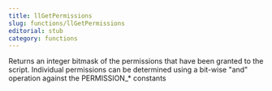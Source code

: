 ```yaml
---
title: llGetPermissions
slug: functions/llGetPermissions
editorial: stub
category: functions
---
```


<LSLFunction
	name="llGetPermissions"
	returnType="integer"
/>

Returns an integer bitmask of the permissions that have been granted to the script.  Individual permissions can be determined using a bit-wise &quot;and&quot; operation against the PERMISSION_* constants
